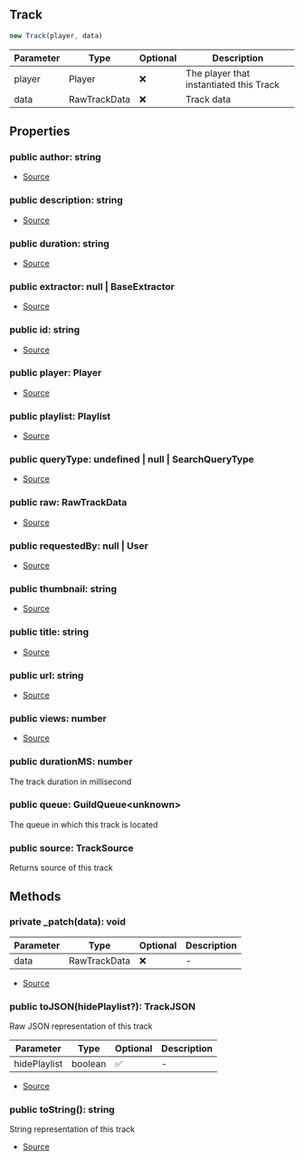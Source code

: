 ## Track

```typescript
new Track(player, data)
```
| Parameter | Type | Optional | Description |
| ----------- | ----------- | ----------- | ----------- |
| player | Player | ❌ | The player that instantiated this Track |
| data | RawTrackData | ❌ | Track data |

## Properties
### public  author: string
- [Source](https://github.com/Androz2091/discord-player/blob/caddfb3/packages/discord-player/src/Structures/Track.ts#L14)
### public  description: string
- [Source](https://github.com/Androz2091/discord-player/blob/caddfb3/packages/discord-player/src/Structures/Track.ts#L13)
### public  duration: string
- [Source](https://github.com/Androz2091/discord-player/blob/caddfb3/packages/discord-player/src/Structures/Track.ts#L17)
### public  extractor: null \| BaseExtractor
- [Source](https://github.com/Androz2091/discord-player/blob/caddfb3/packages/discord-player/src/Structures/Track.ts#L25)
### public  id: string
- [Source](https://github.com/Androz2091/discord-player/blob/caddfb3/packages/discord-player/src/Structures/Track.ts#L26)
### public  player: Player
- [Source](https://github.com/Androz2091/discord-player/blob/caddfb3/packages/discord-player/src/Structures/Track.ts#L11)
### public  playlist: Playlist
- [Source](https://github.com/Androz2091/discord-player/blob/caddfb3/packages/discord-player/src/Structures/Track.ts#L20)
### public  queryType: undefined \| null \| SearchQueryType
- [Source](https://github.com/Androz2091/discord-player/blob/caddfb3/packages/discord-player/src/Structures/Track.ts#L21)
### public  raw: RawTrackData
- [Source](https://github.com/Androz2091/discord-player/blob/caddfb3/packages/discord-player/src/Structures/Track.ts#L22)
### public  requestedBy: null \| User
- [Source](https://github.com/Androz2091/discord-player/blob/caddfb3/packages/discord-player/src/Structures/Track.ts#L19)
### public  thumbnail: string
- [Source](https://github.com/Androz2091/discord-player/blob/caddfb3/packages/discord-player/src/Structures/Track.ts#L16)
### public  title: string
- [Source](https://github.com/Androz2091/discord-player/blob/caddfb3/packages/discord-player/src/Structures/Track.ts#L12)
### public  url: string
- [Source](https://github.com/Androz2091/discord-player/blob/caddfb3/packages/discord-player/src/Structures/Track.ts#L15)
### public  views: number
- [Source](https://github.com/Androz2091/discord-player/blob/caddfb3/packages/discord-player/src/Structures/Track.ts#L18)
### public  durationMS: number
The track duration in millisecond
### public  queue: GuildQueue\<unknown>
The queue in which this track is located
### public  source: TrackSource
Returns source of this track
## Methods
### private  _patch(data): void
| Parameter | Type | Optional | Description |
| ----------- | ----------- | ----------- | ----------- |
| data | RawTrackData | ❌ | - |


- [Source](https://github.com/Androz2091/discord-player/blob/caddfb3/packages/discord-player/src/Structures/Track.ts#L118)
### public  toJSON(hidePlaylist?): TrackJSON
Raw JSON representation of this track




| Parameter | Type | Optional | Description |
| ----------- | ----------- | ----------- | ----------- |
| hidePlaylist | boolean | ✅ | - |


- [Source](https://github.com/Androz2091/discord-player/blob/caddfb3/packages/discord-player/src/Structures/Track.ts#L177)
### public  toString(): string
String representation of this track





- [Source](https://github.com/Androz2091/discord-player/blob/caddfb3/packages/discord-player/src/Structures/Track.ts#L169)